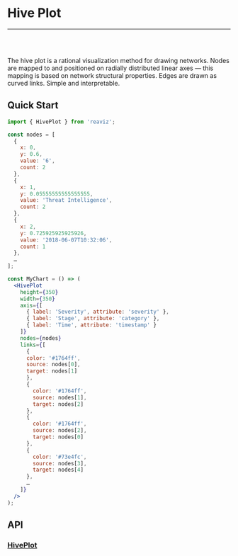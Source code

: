 
<Meta title="Docs/Chart Types/Hive Plot" />

# Hive Plot

---
<br />
<Story id="charts-hive-plot--mini" />
<br />

The hive plot is a rational visualization method for drawing networks. Nodes are mapped
to and positioned on radially distributed linear axes — this mapping is based on network
structural properties. Edges are drawn as curved links. Simple and interpretable.


## Quick Start

```jsx
import { HivePlot } from 'reaviz';

const nodes = [
  {
    x: 0,
    y: 0.6,
    value: '6',
    count: 2
  },
  {
    x: 1,
    y: 0.05555555555555555,
    value: 'Threat Intelligence',
    count: 2
  },
  {
    x: 2,
    y: 0.725925925925926,
    value: '2018-06-07T10:32:06',
    count: 1
  },
  …
];

const MyChart = () => (
  <HivePlot
    height={350}
    width={350}
    axis={[
      { label: 'Severity', attribute: 'severity' },
      { label: 'Stage', attribute: 'category' },
      { label: 'Time', attribute: 'timestamp' }
    ]}
    nodes={nodes}
    links={[
      {
      color: '#1764ff',
      source: nodes[0],
      target: nodes[1]
      },
      {
        color: '#1764ff',
        source: nodes[1],
        target: nodes[2]
      },
      {
        color: '#1764ff',
        source: nodes[2],
        target: nodes[0]
      },
      {
        color: '#73e4fc',
        source: nodes[3],
        target: nodes[4]
      },
      …
    ]}
  />
);
```

## API
### [HivePlot](https://github.com/reaviz/reaviz/blob/master/src/HivePlot/HivePlot.tsx)
<ArgsTable of={HivePlot} />
